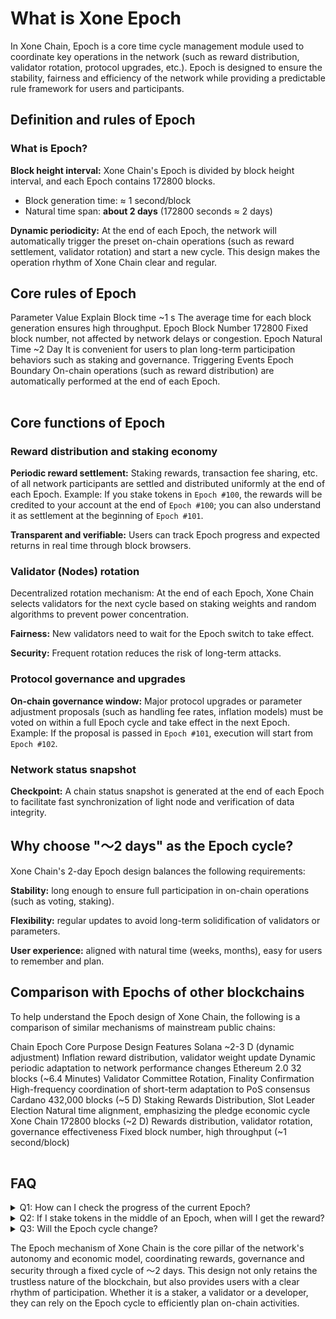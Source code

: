 
# What is Xone Epoch

In Xone Chain, <Link className='text-primaryHue' isExternal showAnchorIcon href="https://en.wikipedia.org/wiki/Epoch_(computing)">Epoch</Link> is a core time cycle management module used to coordinate key operations in the network (such as reward distribution, validator rotation, protocol upgrades, etc.). Epoch is designed to ensure the stability, fairness and efficiency of the network while providing a predictable rule framework for users and participants.

## Definition and rules of Epoch

### What is Epoch?
**Block height interval:** Xone Chain's Epoch is divided by block height interval, and each Epoch contains 172800 <Link className='text-primaryHue' showAnchorIcon href="/study/block">blocks</Link>.

- Block generation time: ≈ 1 second/block
- Natural time span: **about 2 days** (172800 seconds ≈ 2 days)

**Dynamic periodicity:** At the end of each Epoch, the network will automatically trigger the preset on-chain operations (such as reward settlement, validator rotation) and start a new cycle. This design makes the operation rhythm of Xone Chain clear and regular.

## Core rules of Epoch

<div className="overflow-x-auto">
  <Table key={new Date().getTime()} removeWrapper aria-label="XOC Fundraising Table" className="mt-2">
    <TableHeader>
      <TableColumn key="parameter">Parameter</TableColumn>
      <TableColumn key="value">Value</TableColumn>
      <TableColumn key="explain">Explain</TableColumn>
    </TableHeader>
    <TableBody>
      <TableRow key="1">
        <TableCell>Block time</TableCell>
        <TableCell>~1 s</TableCell>
        <TableCell>The average time for each block generation ensures high throughput.</TableCell>
      </TableRow>
      <TableRow key="2">
        <TableCell>Epoch Block Number</TableCell>
        <TableCell>172800</TableCell>
        <TableCell>Fixed block number, not affected by network delays or congestion.</TableCell>
      </TableRow>
      <TableRow key="3">
        <TableCell>Epoch Natural Time</TableCell>
        <TableCell>~2 Day</TableCell>
        <TableCell>It is convenient for users to plan long-term participation behaviors such as staking and governance.</TableCell>
      </TableRow>
      <TableRow key="4">
        <TableCell>Triggering Events</TableCell>
        <TableCell>Epoch Boundary</TableCell>
        <TableCell>On-chain operations (such as reward distribution) are automatically performed at the end of each Epoch.</TableCell>
      </TableRow>
    </TableBody>
  </Table>
</div>

## Core functions of Epoch

### Reward distribution and staking economy

**Periodic reward settlement:** Staking rewards, transaction fee sharing, etc. of all network participants are settled and distributed uniformly at the end of each Epoch. Example: If you stake tokens in `Epoch #100`, the rewards will be credited to your account at the end of `Epoch #100`; you can also understand it as settlement at the beginning of `Epoch #101`.

**Transparent and verifiable:** Users can track Epoch progress and expected returns in real time through block browsers.

### Validator (Nodes) rotation

Decentralized rotation mechanism: At the end of each Epoch, Xone Chain selects validators for the next cycle based on staking weights and random algorithms to prevent power concentration.

**Fairness:** New validators need to wait for the Epoch switch to take effect.

**Security:** Frequent rotation reduces the risk of long-term attacks.

### Protocol governance and upgrades

**On-chain governance window:** Major protocol upgrades or parameter adjustment proposals (such as handling fee rates, inflation models) must be voted on within a full Epoch cycle and take effect in the next Epoch. Example: If the proposal is passed in `Epoch #101`, execution will start from `Epoch #102`.

### Network status snapshot

**Checkpoint:** A chain status snapshot is generated at the end of each Epoch to facilitate fast synchronization of light <Link className='text-primaryHue' showAnchorIcon href="/study/nodes">node</Link> and verification of data integrity.

## Why choose "～2 days" as the Epoch cycle?

Xone Chain's 2-day Epoch design balances the following requirements:

**Stability:** long enough to ensure full participation in on-chain operations (such as voting, staking).

**Flexibility:** regular updates to avoid long-term solidification of validators or parameters.

**User experience:** aligned with natural time (weeks, months), easy for users to remember and plan.

## Comparison with Epochs of other blockchains

To help understand the Epoch design of Xone Chain, the following is a comparison of similar mechanisms of mainstream public chains:

<div className="overflow-x-auto">
  <Table key={new Date().getTime()} removeWrapper aria-label="XOC Fundraising Table" className="mt-2" defaultSelectedKeys={["4"]} selectionMode="single">
    <TableHeader>
      <TableColumn key="chain">Chain</TableColumn>
      <TableColumn key="epoch">Epoch</TableColumn>
      <TableColumn key="purpose">Core Purpose</TableColumn>
      <TableColumn key="features">Design Features</TableColumn>
    </TableHeader>
    <TableBody>
      <TableRow key="1">
        <TableCell>Solana</TableCell>
        <TableCell>~2-3 D (dynamic adjustment)</TableCell>
        <TableCell>Inflation reward distribution, validator weight update</TableCell>
        <TableCell>Dynamic periodic adaptation to network performance changes</TableCell>
      </TableRow>
      <TableRow key="2">
        <TableCell>Ethereum 2.0</TableCell>
        <TableCell>32 blocks (~6.4 Minutes)</TableCell>
        <TableCell>Validator Committee Rotation, Finality Confirmation</TableCell>
        <TableCell>High-frequency coordination of short-term adaptation to PoS consensus</TableCell>
      </TableRow>
      <TableRow key="3">
        <TableCell>Cardano</TableCell>
        <TableCell>432,000 blocks (~5 D)</TableCell>
        <TableCell>Staking Rewards Distribution, Slot Leader Election</TableCell>
        <TableCell>Natural time alignment, emphasizing the pledge economic cycle</TableCell>
      </TableRow>
      <TableRow key="4">
        <TableCell>Xone Chain</TableCell>
        <TableCell>172800 blocks (~2 D)</TableCell>
        <TableCell>Rewards distribution, validator rotation, governance effectiveness</TableCell>
        <TableCell>Fixed block number, high throughput (~1 second/block)</TableCell>
      </TableRow>
    </TableBody>
  </Table>
</div>

## FAQ

<details>

<summary>Q1: How can I check the progress of the current Epoch?</summary>

Through the Xone block browser, enter the block height to query the number of remaining blocks and the estimated end time of the current Epoch. <Link className='text-primaryHue' isDisabled showAnchorIcon href="https://xscscan.com/contract-verification">you can also access it directly here</Link>.

</details>

<details>

<summary>Q2: If I stake tokens in the middle of an Epoch, when will I get the reward?</summary>

When you stake tokens in the middle of an Epoch, the previous settlement will be made when the next Epoch is settled.

</details>

<details>

<summary>Q3: Will the Epoch cycle change?</summary>

The number of Epoch blocks (172800) is fixed by the protocol, but the network can be modified through governance proposal voting (community consensus required).

</details>


The Epoch mechanism of Xone Chain is the core pillar of the network's autonomy and economic model, coordinating rewards, governance and security through a fixed cycle of ～2 days. This design not only retains the trustless nature of the blockchain, but also provides users with a clear rhythm of participation. Whether it is a staker, a validator or a developer, they can rely on the Epoch cycle to efficiently plan on-chain activities.